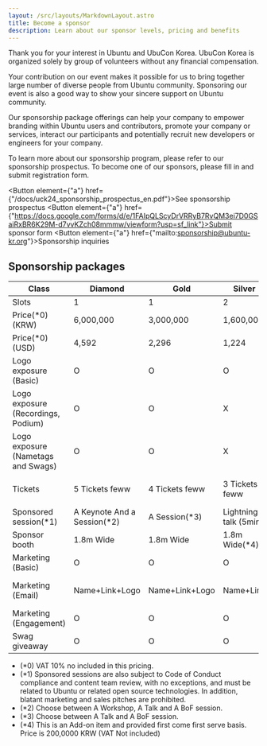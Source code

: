 ```yaml
---
layout: /src/layouts/MarkdownLayout.astro
title: Become a sponsor
description: Learn about our sponsor levels, pricing and benefits
---
```



Thank you for your interest in Ubuntu and UbuCon Korea. UbuCon Korea is organized solely by group of volunteers without any financial compensation.

Your contribution on our event makes it possible for us to bring together large number of diverse people from Ubuntu community. Sponsoring our event is also a good way to show your sincere support on Ubuntu community.

Our sponsorship package offerings can help your company to empower branding within Ubuntu users and contributors, promote your company or services, interact our participants and potentially recruit new developers or engineers for your company.

To learn more about our sponsorship program, please refer to our sponsorship prospectus. To become one of our sponsors, please fill in and submit registration form.

<Button element={"a"} href={"/docs/uck24_sponsorship_prospectus_en.pdf"}>See sponsorship prospectus</Button>
<Button element={"a"} href={"https://docs.google.com/forms/d/e/1FAIpQLScyDrVRRyB7RvQM3ei7D0GSaiRxBR6K29M-d7vvKZch08mmmw/viewform?usp=sf_link"}>Submit sponsor form</Button>
<Button element={"a"} href={"mailto:sponsorship@ubuntu-kr.org"}>Sponsorship inquiries</Button>
## Sponsorship packages

<div class="responsive-table">

| Class | Diamond | Gold | Silver | Bronze | Supporter |
| --- | --- | --- | --- | --- | --- |
| Slots | 1 | 1 | 2 | 4 | ∞ |
| Price(*0) (KRW) | 6,000,000 | 3,000,000 | 1,600,000 | 800,000 | 500,000 |
| Price(*0) (USD) | 4,592 | 2,296 | 1,224 | 612 | 382 |
| Logo exposure (Basic) | O | O | O | O | O |
| Logo exposure (Recordings, Podium) | O | O | X | X | X |
| Logo exposure (Nametags and Swags) | O | O | X | X | X |
| Tickets | 5 Tickets feww | 4 Tickets feww | 3 Tickets feww | 2 Tickets feww | 5 Tickets 10% Discount |
| Sponsored session(*1) | A Keynote And a Session(*2) | A Session(*3) | Lightning talk (5min) | X | X |
| Sponsor booth | 1.8m Wide | 1.8m Wide | 1.8m Wide(*4) | X | X |
| Marketing (Basic) | O | O | O | O | O |
| Marketing (Email) | Name+Link+Logo | Name+Link+Logo | Name+Link | Name+Link | Mention Name only |
| Marketing (Engagement) | O | O | O | O | X |
| Swag giveaway | O | O | O | O | O |

</div>

- (*0) VAT 10% no included in this pricing.
- (*1) Sponsored sessions are also subject to Code of Conduct compliance and content team review, with no exceptions, and must be related to Ubuntu or related open source technologies. In addition, blatant marketing and sales pitches are prohibited.    
- (*2) Choose between A Workshop, A Talk and A BoF session.
- (*3) Choose between A Talk and A BoF session.
- (*4) This is an Add-on item and provided first come first serve basis. Price is 200,0000 KRW (VAT Not included)